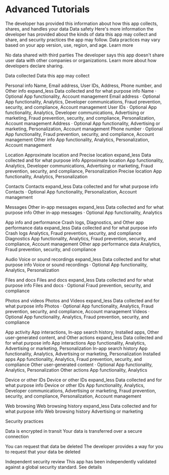 # Advanced Tutorials

The developer has provided this information about how this app collects, shares, and handles your data
Data safety
Here's more information the developer has provided about the kinds of data this app may collect and share, and security practices the app may follow. Data practices may vary based on your app version, use, region, and age. Learn more

No data shared with third parties
The developer says this app doesn't share user data with other companies or organizations. Learn more about how developers declare sharing.

Data collected
Data this app may collect

Personal info
Name, Email address, User IDs, Address, Phone number, and Other info
expand_less
Data collected and for what purpose
info
Name · Optional
App functionality, Account management
Email address · Optional
App functionality, Analytics, Developer communications, Fraud prevention, security, and compliance, Account management
User IDs · Optional
App functionality, Analytics, Developer communications, Advertising or marketing, Fraud prevention, security, and compliance, Personalization, Account management
Address · Optional
App functionality, Advertising or marketing, Personalization, Account management
Phone number · Optional
App functionality, Fraud prevention, security, and compliance, Account management
Other info
App functionality, Analytics, Personalization, Account management

Location
Approximate location and Precise location
expand_less
Data collected and for what purpose
info
Approximate location
App functionality, Analytics, Developer communications, Advertising or marketing, Fraud prevention, security, and compliance, Personalization
Precise location
App functionality, Analytics, Personalization

Contacts
Contacts
expand_less
Data collected and for what purpose
info
Contacts · Optional
App functionality, Personalization, Account management

Messages
Other in-app messages
expand_less
Data collected and for what purpose
info
Other in-app messages · Optional
App functionality, Analytics

App info and performance
Crash logs, Diagnostics, and Other app performance data
expand_less
Data collected and for what purpose
info
Crash logs
Analytics, Fraud prevention, security, and compliance
Diagnostics
App functionality, Analytics, Fraud prevention, security, and compliance, Account management
Other app performance data
Analytics, Fraud prevention, security, and compliance

Audio
Voice or sound recordings
expand_less
Data collected and for what purpose
info
Voice or sound recordings · Optional
App functionality, Analytics, Personalization

Files and docs
Files and docs
expand_less
Data collected and for what purpose
info
Files and docs · Optional
Fraud prevention, security, and compliance

Photos and videos
Photos and Videos
expand_less
Data collected and for what purpose
info
Photos · Optional
App functionality, Analytics, Fraud prevention, security, and compliance, Account management
Videos · Optional
App functionality, Analytics, Fraud prevention, security, and compliance

App activity
App interactions, In-app search history, Installed apps, Other user-generated content, and Other actions
expand_less
Data collected and for what purpose
info
App interactions
App functionality, Analytics, Advertising or marketing, Personalization
In-app search history
App functionality, Analytics, Advertising or marketing, Personalization
Installed apps
App functionality, Analytics, Fraud prevention, security, and compliance
Other user-generated content · Optional
App functionality, Analytics, Personalization
Other actions
App functionality, Analytics

Device or other IDs
Device or other IDs
expand_less
Data collected and for what purpose
info
Device or other IDs
App functionality, Analytics, Developer communications, Advertising or marketing, Fraud prevention, security, and compliance, Personalization, Account management

Web browsing
Web browsing history
expand_less
Data collected and for what purpose
info
Web browsing history
Advertising or marketing

Security practices

Data is encrypted in transit
Your data is transferred over a secure connection

You can request that data be deleted
The developer provides a way for you to request that your data be deleted

Independent security review
This app has been independently validated against a global security standard. See details